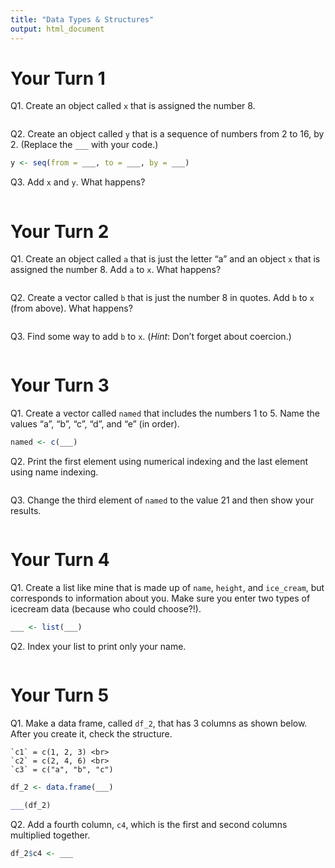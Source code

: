 ```yaml
---
title: "Data Types & Structures"
output: html_document
---
```


# Your Turn 1 

Q1. Create an object called `x` that is assigned the number 8. 

```r

```

Q2. Create an object called `y` that is a sequence of numbers from 2 to 16, by 2. (Replace the `___` with your code.)

```r
y <- seq(from = ___, to = ___, by = ___)
```

Q3. Add `x` and `y`. What happens? 

```r

```

# Your Turn 2

Q1. Create an object called `a` that is just the letter "a" and an object `x` that is assigned the number 8. Add `a` to `x`. What happens?

```r

```

Q2. Create a vector called `b` that is just the number 8 in quotes. Add `b` to `x` (from above). What happens?

```r

```


Q3. Find some way to add `b` to `x`. (*Hint*: Don't forget about coercion.)

```r

```

# Your Turn 3

Q1. Create a vector called `named` that includes the numbers 1 to 5. Name the values "a", "b", "c", "d", and "e" (in order). 

```r
named <- c(___)
```

Q2. Print the first element using numerical indexing and the last element using name indexing.

```r

```

Q3. Change the  third element of `named` to the value 21 and then show your results.

```r

```

# Your Turn 4

Q1. Create a list like mine that is made up of `name`, `height`, and `ice_cream`, but corresponds to information about you. Make sure you enter two types of icecream data (because who could choose?!).

```r
___ <- list(___)
```


Q2. Index your list to print only your name.

```r

```

# Your Turn 5

Q1. Make a data frame, called `df_2`, that has 3 columns as shown below. After you create it, check the structure.

    `c1` = c(1, 2, 3) <br>
    `c2` = c(2, 4, 6) <br>
    `c3` = c("a", "b", "c")

```r
df_2 <- data.frame(___)

___(df_2)
```

Q2. Add a fourth column, `c4`, which is the first and second columns multiplied together.

```r
df_2$c4 <- ___
```


